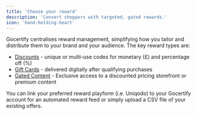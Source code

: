 ```yaml
---
title: 'Choose your reward'
description: 'Convert shoppers with targeted, gated rewards.'
icon: 'hand-holding-heart'
---
```


Gocertify centralises reward management, simplifying how you tailor and distribute them to your brand and your audience. The key reward types are:

- [Discounts](/section/buildRewardFlows/discounts) - unique or multi-use codes for monetary (£) and percentage off (%)
- [Gift Cards](/section/buildRewardFlows/giftCards) - delivered digitally after qualifying purchases
- [Gated Content](/section/buildRewardFlows/gatedContent) - Exclusive access to a discounted pricing storefront or premium content

<Tip>
  You can link your preferred reward playform (i.e. Uniqodo) to your Gocertify account for an automated reward feed or simply upload a CSV file of your existing offers.
</Tip>

